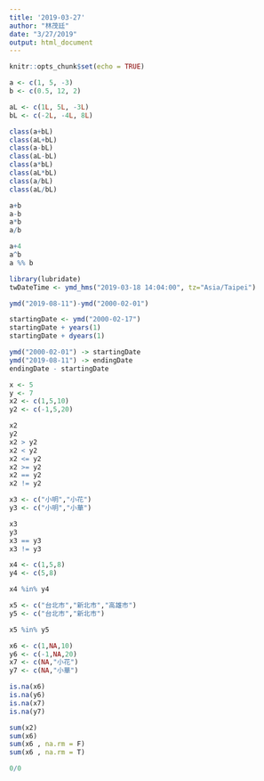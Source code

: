 ```yaml
---
title: '2019-03-27'
author: "林茂廷"
date: "3/27/2019"
output: html_document
---
```


```r
knitr::opts_chunk$set(echo = TRUE)
```

```r
a <- c(1, 5, -3)
b <- c(0.5, 12, 2)
```

```r
aL <- c(1L, 5L, -3L)
bL <- c(-2L, -4L, 8L)
```

```r
class(a+bL)
class(aL+bL)
class(a-bL)
class(aL-bL)
class(a*bL)
class(aL*bL)
class(a/bL)
class(aL/bL)
```

```r
a+b
a-b
a*b
a/b
```

```r
a+4
a^b
a %% b
```

```r
library(lubridate)
twDateTime <- ymd_hms("2019-03-18 14:04:00", tz="Asia/Taipei")
```

```r
ymd("2019-08-11")-ymd("2000-02-01")
```

```r
startingDate <- ymd("2000-02-17")
startingDate + years(1)
startingDate + dyears(1)
```

```r
ymd("2000-02-01") -> startingDate
ymd("2019-08-11") -> endingDate
endingDate - startingDate
```

```r
x <- 5
y <- 7
x2 <- c(1,5,10)
y2 <- c(-1,5,20)
```

```r
x2
y2
x2 > y2
x2 < y2
x2 <= y2
x2 >= y2
x2 == y2
x2 != y2
```

```r
x3 <- c("小明","小花")
y3 <- c("小明","小華")
```

```r
x3
y3
x3 == y3
x3 != y3
```

```r
x4 <- c(1,5,8)
y4 <- c(5,8)

x4 %in% y4
```

```r
x5 <- c("台北市","新北市","高雄市")
y5 <- c("台北市","新北市")

x5 %in% y5
```

```r
x6 <- c(1,NA,10)
y6 <- c(-1,NA,20)
x7 <- c(NA,"小花")
y7 <- c(NA,"小華")
```

```r
is.na(x6)
is.na(y6)
is.na(x7)
is.na(y7)
```

```r
sum(x2)
sum(x6)
sum(x6 , na.rm = F)
sum(x6 , na.rm = T)
```

```r
0/0
```

